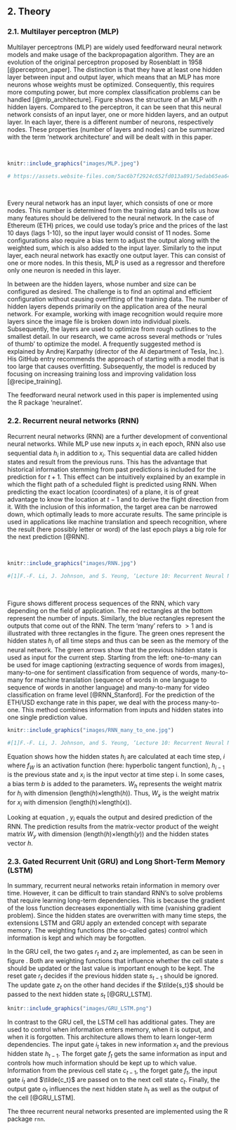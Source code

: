 ## 2. Theory {#theory}
### 2.1. Multilayer perceptron (MLP) {#MLP}

Multilayer perceptrons (MLP) are widely used feedforward neural network models and make usage of the backpropagation algorithm. They are an evolution of the original perceptron proposed by Rosenblatt in 1958 [@perceptron_paper]. The distinction is that they have at least one hidden layer between input and output layer, which means that an MLP has more neurons whose weights must be optimized. Consequently, this requires more computing power, but more complex classification problems can be handled [@mlp_architecture]. Figure \ref{fig:mlp_schema} shows the structure of an MLP with $n$ hidden layers. Compared to the perceptron, it can be seen that this neural network consists of an input layer, one or more hidden layers, and an output layer. In each layer, there is a different number of neurons, respectively nodes. These properties (number of layers and nodes) can be summarized with the term 'network architecture' and will be dealt with in this paper.

&nbsp;

```r
knitr::include_graphics("images/MLP.jpeg")

# https://assets.website-files.com/5ac6b7f2924c652fd013a891/5edab65ea64212da0ad611b7_5d52f096076d2b058e88cf0c_Artificial-neural-network-architecture-ANN-i-h-1-h-2-h-n-o.jpeg
```

&nbsp;

Every neural network has an input layer, which consists of one or more nodes. This number is determined from the training data and tells us how many features should be delivered to the neural network. In the case of Ethereum (ETH) prices, we could use today's price and the prices of the last 10 days (lags 1-10), so the input layer would consist of 11 nodes. Some configurations also require a bias term to adjust the output along with the weighted sum, which is also added to the input layer. Similarly to the input layer, each neural network has exactly one output layer. This can consist of one or more nodes. In this thesis, MLP is used as a regressor and therefore only one neuron is needed in this layer.

In between are the hidden layers, whose number and size can be configured as desired. The challenge is to find an optimal and efficient configuration without causing overfitting of the training data. The number of hidden layers depends primarily on the application area of the neural network. For example, working with image recognition would require more layers since the image file is broken down into individual pixels. Subsequently, the layers are used to optimize from rough outlines to the smallest detail. In our research, we came across several methods or 'rules of thumb' to optimize the model. A frequently suggested method is explained by Andrej Karpathy (director of the AI department of Tesla, Inc.). His GitHub entry recommends the approach of starting with a model that is too large that causes overfitting. Subsequently, the model is reduced by focusing on increasing training loss and improving validation loss [@recipe_training].

The feedforward neural network used in this paper is implemented using the R package 'neuralnet'. 

### 2.2. Recurrent neural networks (RNN) {#RNN}

Recurrent neural networks (RNN) are a further development of conventional neural networks. While MLP use new inputs $x_i$ in each epoch, RNN also use sequential data $h_i$ in addition to $x_i$. This sequential data are called hidden states and result from the previous runs. This has the advantage that historical information stemming from past predictions is included for the prediction for $t+1$. This effect can be intuitively explained by an example in which the flight path of a scheduled flight is predicted using RNN. When predicting the exact location (coordinates) of a plane, it is of great advantage to know the location at $t-1$ and to derive the flight direction from it. With the inclusion of this information, the target area can be narrowed down, which optimally leads to more accurate results. The same principle is used in applications like machine translation and speech recognition, where the result (here possibly letter or word) of the last epoch plays a big role for the next prediction [@RNN].

&nbsp;

```r

knitr::include_graphics("images/RNN.jpg")

#[1]F.-F. Li, J. Johnson, and S. Yeung, ‘Lecture 10: Recurrent Neural Networks’, p. 105.

```

&nbsp;

Figure \ref{fig:RNN} shows different process sequences of the RNN, which vary depending on the field of application. The red rectangles at the bottom represent the number of inputs. Similarly, the blue rectangles represent the outputs that come out of the RNN. The term 'many' refers to $>1$ and is illustrated with three rectangles in the figure. The green ones represent the hidden states $h_i$ of all time steps and thus can be seen as the memory of the neural network. The green arrows show that the previous hidden state is used as input for the current step. Starting from the left: one-to-many can be used for image captioning (extracting sequence of words from images), many-to-one for sentiment classification from sequence of words, many-to-many for machine translation (sequence of words in one language to sequence of words in another language) and many-to-many for video classification on frame level [@RNN_Stanford]. For the prediction of the ETH/USD exchange rate in this paper, we deal with the process many-to-one. This method combines information from inputs and hidden states into one single prediction value.

```r

knitr::include_graphics("images/RNN_many_to_one.jpg")

#[1]F.-F. Li, J. Johnson, and S. Yeung, ‘Lecture 10: Recurrent Neural Networks’, p. 105.

```

```{=tex}
\begin{align} \label{eq:RNN_many_to_one_1}
  h_{i} & = f_{W}(h_{i-1}, x_{i}) \\
  & = \tanh(W_{h}h_{i-1} + W_{x}x_{i} + b) \nonumber 
\end{align}
```

Equation \ref{eq:RNN_many_to_one_1} shows how the hidden states $h_{i}$ are calculated at each time step, $i$ where $f_{W}$ is an activation function (here: hyperbolic tangent function), $h_{i-1}$ is the previous state and $x_i$ is the input vector at time step i. In some cases, a bias term $b$ is added to the parameters. $W_{h}$ represents the weight matrix for $h_{i}$ with dimension (length($h$)$\times$length($h$)). Thus, $W_{x}$ is the weight matrix for $x_{i}$ with dimension (length($h$)$\times$length($x$)).

```{=tex}
\begin{align} \label{eq:RNN_many_to_one_2}
  \hat{y_{i}} = W_{y}h_{i}
\end{align}
```

Looking at equation \ref{eq:RNN_many_to_one_2}, $y_{i}$ equals the output and desired prediction of the RNN. The prediction results from the matrix-vector product of the weight matrix $W_{y}$ with dimension (length($h$)$\times$length($y$)) and the hidden states vector $h$.

\newpage

### 2.3. Gated Recurrent Unit (GRU) and Long Short-Term Memory (LSTM)

In summary, recurrent neural networks retain information in memory over time. However, it can be difficult to train standard RNN's to solve problems that require learning long-term dependencies. This is because the gradient of the loss function decreases exponentially with time (vanishing gradient problem). Since the hidden states are overwritten with many time steps, the extensions LSTM and GRU apply an extended concept with separate memory. The weighting functions (the so-called gates) control which information is kept and which may be forgotten. 

In the GRU cell, the two gates $r_t$ and $z_t$ are implemented, as can be seen in figure \ref{fig:GRU_LSTM}. Both are weighting functions that influence whether the cell state $s$ should be updated or the last value is important enough to be kept. The reset gate $r_t$ decides if the previous hidden state $s_{t-1}$ should be ignored. The update gate $z_t$ on the other hand decides if the $\tilde{s_t}$ should be passed to the next hidden state $s_t$ [@GRU_LSTM].

```r

knitr::include_graphics("images/GRU_LSTM.png")

```
In contrast to the GRU cell, the LSTM cell has additional gates. They are used to control when information enters memory, when it is output, and when it is forgotten. This architecture allows them to learn longer-term dependencies. The input gate $i_t$ takes in new information $x_t$ and the previous hidden state $h_{t-1}$. The forget gate $f_t$ gets the same information as input and controls how much information should be kept up to which value. Information from the previous cell state $c_{t-1}$, the forget gate $f_t$, the input gate $i_t$ and $\tilde{c_t}$ are passed on to the next cell state $c_t$. Finally, the output gate $o_t$ influences the next hidden state $h_t$ as well as the output of the cell [@GRU_LSTM].

The three recurrent neural networks presented are implemented using the R package `rnn`. 